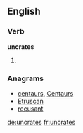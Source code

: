 ==English==

===Verb===
'''uncrates'''

# {{third-person singular of|uncrate}}

===Anagrams===
* [[centaurs#English|centaurs]], [[Centaurs#English|Centaurs]]
* [[Etruscan#English|Etruscan]]
* [[recusant#English|recusant]]

[[de:uncrates]]
[[fr:uncrates]]